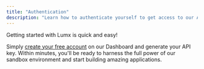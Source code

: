 ```yaml
---
title: "Authentication"
description: "Learn how to authenticate yourself to get access to our APIs"
---
```


Getting started with Lumx is quick and easy!

Simply [create your free account](https://dashboard.lumx.io) on our Dashboard and generate your API key. Within minutes, you'll be ready to harness the full power of our sandbox environment and start building amazing applications.